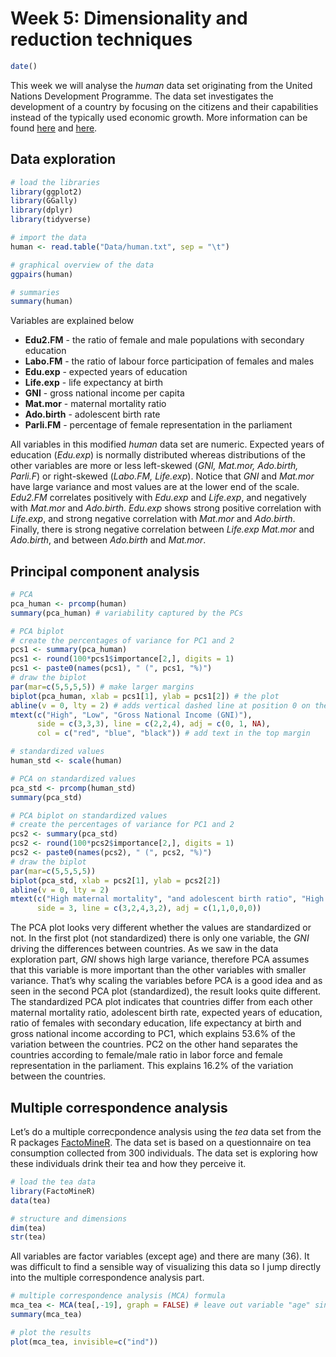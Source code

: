 # Week 5: Dimensionality and reduction techniques

```r
date()
```

This week we will analyse the *human* data set originating from the United Nations Development Programme. The data set investigates the development of a country by focusing on the citizens and their capabilities instead of the typically used economic growth. More information can be found [here](http://hdr.undp.org/en/content/human-development-index-hdi) and [here](http://hdr.undp.org/sites/default/files/hdr2015_technical_notes.pdf). 

## Data exploration
```r
# load the libraries
library(ggplot2)
library(GGally)
library(dplyr)
library(tidyverse)

# import the data
human <- read.table("Data/human.txt", sep = "\t")

# graphical overview of the data
ggpairs(human)

# summaries
summary(human)
```
Variables are explained below

- **Edu2.FM** - the ratio of female and male populations with secondary education
- **Labo.FM** - the ratio of labour force participation of females and males
- **Edu.exp** - expected years of education
- **Life.exp** - life expectancy at birth
- **GNI** - gross national income per capita
- **Mat.mor** - maternal mortality ratio
- **Ado.birth** - adolescent birth rate
- **Parli.FM** - percentage of female representation in the parliament

All variables in this modified *human* data set are numeric. Expected years of education (*Edu.exp*) is normally distributed whereas distributions of the other variables are more or less left-skewed (*GNI, Mat.mor, Ado.birth, Parli.F*) or right-skewed (*Labo.FM, Life.exp*). Notice that *GNI* and *Mat.mor* have large variance and most values are at the lower end of the scale. *Edu2.FM* correlates positively with *Edu.exp* and *Life.exp*, and negatively with *Mat.mor* and *Ado.birth*. *Edu.exp* shows strong positive correlation with *Life.exp*, and strong negative correlation with *Mat.mor* and *Ado.birth*. Finally, there is strong negative correlation between *Life.exp*  *Mat.mor* and *Ado.birth*, and between *Ado.birth* and *Mat.mor*.


## Principal component analysis
```r
# PCA
pca_human <- prcomp(human)
summary(pca_human) # variability captured by the PCs

# PCA biplot
# create the percentages of variance for PC1 and 2
pcs1 <- summary(pca_human)
pcs1 <- round(100*pcs1$importance[2,], digits = 1)
pcs1 <- paste0(names(pcs1), " (", pcs1, "%)")
# draw the biplot
par(mar=c(5,5,5,5)) # make larger margins
biplot(pca_human, xlab = pcs1[1], ylab = pcs1[2]) # the plot
abline(v = 0, lty = 2) # adds vertical dashed line at position 0 on the x axis
mtext(c("High", "Low", "Gross National Income (GNI)"), 
      side = c(3,3,3), line = c(2,2,4), adj = c(0, 1, NA), 
      col = c("red", "blue", "black")) # add text in the top margin

# standardized values
human_std <- scale(human)

# PCA on standardized values
pca_std <- prcomp(human_std)
summary(pca_std)

# PCA biplot on standardized values
# create the percentages of variance for PC1 and 2
pcs2 <- summary(pca_std)
pcs2 <- round(100*pcs2$importance[2,], digits = 1)
pcs2 <- paste0(names(pcs2), " (", pcs2, "%)")
# draw the biplot
par(mar=c(5,5,5,5))
biplot(pca_std, xlab = pcs2[1], ylab = pcs2[2])
abline(v = 0, lty = 2)
mtext(c("High maternal mortality", "and adolescent birth ratio", "High expected years of education,", "ratio of females with secondary education,", "life expectancy at birth and gross national income"), 
      side = 3, line = c(3,2,4,3,2), adj = c(1,1,0,0,0))
```
The PCA plot looks very different whether the values are standardized or not. In the first plot (not standardized) there is only one variable, the *GNI* driving the differences between countries. As we saw in the data exploration part, *GNI* shows high large variance, therefore PCA assumes that this variable is more important than the other variables with smaller variance. That's why scaling the variables before PCA is a good idea and as seen in the second PCA plot (standardized), the result looks quite different. The standardized PCA plot indicates that countries differ from each other maternal mortality ratio, adolescent birth rate, expected years of education, ratio of females with secondary education, life expectancy at birth and gross national income according to PC1, which explains 53.6% of the variation between the countries. PC2 on the other hand separates the countries according to female/male ratio in labor force and female representation in the parliament. This explains 16.2% of the variation between the countries.


## Multiple correspondence analysis

Let's do a multiple correcpondence analysis using the *tea* data set from the R packages [FactoMineR](http://factominer.free.fr). The data set is based on a questionnaire on tea consumption collected from 300 individuals. The data set is exploring how these individuals drink their tea and how they perceive it. 
```r
# load the tea data
library(FactoMineR)
data(tea)

# structure and dimensions
dim(tea)
str(tea)
```

All variables are factor variables (except age) and there are many (36). It was difficult to find a sensible way of visualizing this data so I jump directly into the multiple correspondence analysis part.

```r
# multiple correspondence analysis (MCA) formula
mca_tea <- MCA(tea[,-19], graph = FALSE) # leave out variable "age" since it's not categirocal
summary(mca_tea)

# plot the results 
plot(mca_tea, invisible=c("ind"))
```